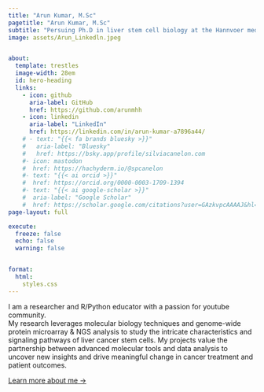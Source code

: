 ```yaml
---
title: "Arun Kumar, M.Sc"
pagetitle: "Arun Kumar, M.Sc"
subtitle: "Persuing Ph.D in liver stem cell biology at the Hannvoer medical school"
image: assets/Arun_Linkedln.jpeg


about:
  template: trestles
  image-width: 28em
  id: hero-heading
  links:
    - icon: github
      aria-label: GitHub
      href: https://github.com/arunmhh
    - icon: linkedin
      aria-label: "LinkedIn"
      href: https://linkedin.com/in/arun-kumar-a7896a44/
    # - text: "{{< fa brands bluesky >}}" 
    #   aria-label: "Bluesky"
    #   href: https://bsky.app/profile/silviacanelon.com
    #- icon: mastodon
    #  href: https://hachyderm.io/@spcanelon
    #- text: "{{< ai orcid >}}"
    #  href: https://orcid.org/0000-0003-1709-1394
    #- text: "{{< ai google-scholar >}}"
    #  aria-label: "Google Scholar"
    #  href: https://scholar.google.com/citations?user=GAzkvpcAAAAJ&hl=en&oi=ao
page-layout: full

execute: 
  freeze: false
  echo: false
  warning: false


format:
  html:
    styles.css
---
```


::: {#hero-heading}
I am a researcher and R/Python educator with a passion for youtube community.<br>My research leverages molecular biology techniques and genome-wide protein microarray & NGS analysis to study the intricate characteristics and signaling pathways of liver cancer stem cells. My projects value the partnership between advanced molecular tools and data analysis to uncover new insights and drive meaningful change in cancer treatment and patient outcomes.

[Learn more about me →](/about){.about-links .subtitle}
:::

```         
```

